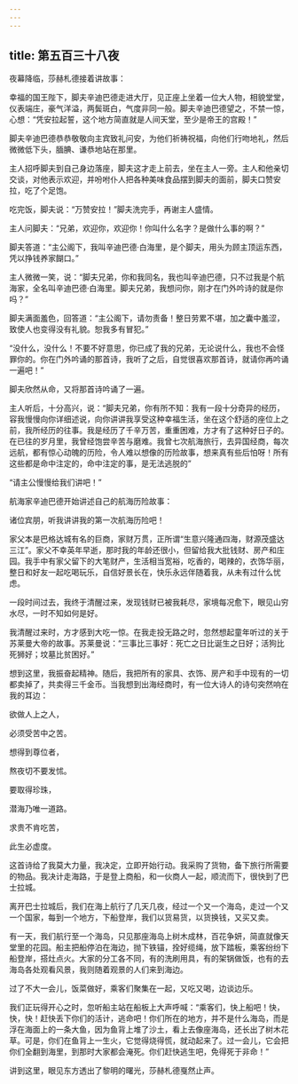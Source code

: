 ```yaml
---
---
---
```

title: 第五百三十八夜
---






夜幕降临，莎赫札德接着讲故事：





幸福的国王陛下，脚夫辛迪巴德走进大厅，见正座上坐着一位大人物，相貌堂堂，仪表端庄，豪气洋溢，两鬓斑白，气度非同一般。脚夫辛迪巴德望之，不禁一惊，心想：“凭安拉起誓，这个地方简直就是人间天堂，至少是帝王的宫殿！”

脚夫辛迪巴德恭恭敬敬向主宾致礼问安，为他们祈祷祝福，向他们行吻地礼，然后微微低下头，腼腆、谦恭地站在那里。

主人招呼脚夫到自己身边落座，脚夫这才走上前去，坐在主人一旁。主人和他亲切交谈，对他表示欢迎，并吩咐仆人把各种美味食品摆到脚夫的面前，脚夫口赞安拉，吃了个足饱。

吃完饭，脚夫说：“万赞安拉！”脚夫洗完手，再谢主人盛情。

主人问脚夫：“兄弟，欢迎你，欢迎你！你叫什么名字？是做什么事的啊？”

脚夫答道：“主公阁下，我叫辛迪巴德·白海里，是个脚夫，用头为顾主顶运东西，凭以挣钱养家餬口。”

主人微微一笑，说：“脚夫兄弟，你和我同名，我也叫辛迪巴德，只不过我是个航海家，全名叫辛迪巴德·白海里。脚夫兄弟，我想问你，刚才在门外吟诗的就是你吗？”

脚夫满面羞色，回答道：“主公阁下，请勿责备！整日劳累不堪，加之囊中羞涩，致使人也变得没有礼貌。恕我多有冒犯。”

“没什么，没什么！不要不好意思，你已成了我的兄弟，无论说什么，我也不会怪罪你的。你在门外吟诵的那首诗，我听了之后，自觉很喜欢那首诗，就请你再吟诵一遍吧！”

脚夫欣然从命，又将那首诗吟诵了一遍。

主人听后，十分高兴，说：“脚夫兄弟，你有所不知：我有一段十分奇异的经历，容我慢慢向你详细述说，向你讲讲我享受这种幸福生活，坐在这个舒适的座位上之前，我所经历的往事。我是经历了千辛万苦，重重困难，方才有了这种好日子的。在已往的岁月里，我曾经饱尝辛苦与磨难。我曾七次航海旅行，去异国经商，每次远航，都有惊心动魄的历险，令人难以想像的历险故事，想来真有些后怕呀！所有这些都是命中注定的，命中注定的事，是无法逃脱的”

“请主公慢慢给我们讲吧！”





航海家辛迪巴德开始讲述自己的航海历险故事：

诸位宾朋，听我讲讲我的第一次航海历险吧！

家父本是巴格达城有名的巨商，家财万贯，正所谓“生意兴隆通四海，财源茂盛达三江”。家父不幸英年早逝，那时我的年龄还很小，但留给我大批钱财、房产和庄园。我手中有家父留下的大笔财产，生活相当宽裕，吃香的，喝辣的，衣饰华丽，整日和好友一起吃喝玩乐，自信好景长在，快乐永远伴随着我，从未有过什么忧虑。

一段时间过去，我终于清醒过来，发现钱财已被我耗尽，家境每况愈下，眼见山穷水尽，一时不知如何是好。

我清醒过来时，方才感到大吃一惊。在我走投无路之时，忽然想起童年听过的关于苏莱曼大帝的故事。苏莱曼说：“三事比三事好：死亡之日比诞生之日好；活狗比死狮好；坟墓比贫困好。”

想到这里，我振奋起精神。随后，我把所有的家具、衣饰、房产和手中现有的一切都卖掉了，共卖得三千金币。当我想到出海经商时，有一位大诗人的诗句突然响在我的耳边：


欲做人上之人，

必须受苦中之苦。

想得到尊位者，

熬夜切不要发怵。

要取得珍珠，

潜海乃唯一道路。

求贵不肯吃苦，

此生必虚度。



这首诗给了我莫大力量，我决定，立即开始行动。我采购了货物，备下旅行所需要的物品。我决计走海路，于是登上商船，和一伙商人一起，顺流而下，很快到了巴士拉城。

离开巴士拉城后，我们在海上航行了几天几夜，经过一个又一个海岛，走过一个又一个国家，每到一个地方，下船登岸，我们以货易货，以货换钱，又买又卖。

有一天，我们航行至一个海岛，只见那座海岛上树木成林，百花争妍，简直就像天堂里的花园。船主把船停泊在海边，抛下铁锚，拴好缆绳，放下踏板，乘客纷纷下船登岸，搭灶点火。大家的分工各不同，有的洗刷用具，有的架锅做饭，也有的去海岛各处观看风景，我则随着观景的人们来到海边。

过了不大一会儿，饭菜做好，乘客们聚集在一起，又吃又喝，边谈边乐。

我们正玩得开心之时，忽听船主站在船板上大声呼喊：“乘客们，快上船吧！快，快，快！赶快丢下你们的活计，逃命吧！你们所在的地方，并不是什么海岛，而是浮在海面上的一条大鱼，因为鱼背上堆了沙土，看上去像座海岛，还长出了树木花草。可是，你们在鱼背上一生火，它觉得烧得慌，就动起来了。过一会儿，它会把你们全翻到海里，到那时大家都会淹死。你们赶快逃生吧，免得死于非命！”





讲到这里，眼见东方透出了黎明的曙光，莎赫札德戛然止声。